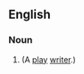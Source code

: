 ==English==

===Noun===
{{en-noun}}

# {{alternative spelling of|playwright}} (A [[play]] [[writer]].)